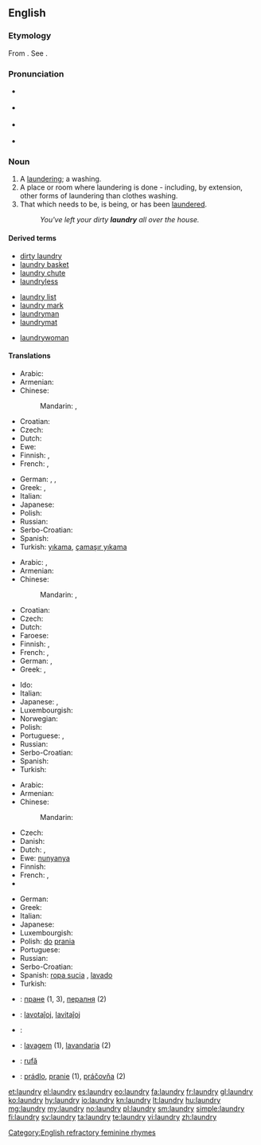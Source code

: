 ==English==
{{wikipedia}}

===Etymology===
From {{etyl|fro}} {{term|lavanderie|lang=fro}}. See {{term|launder}}.

===Pronunciation===
* {{a|UK}} {{IPA|/ˈlɔːn.dri/}}
* {{a|US}} {{IPA|/ˈlɔn.dri/}}
* {{a|cot-caught|northern cities vowel shift}} {{IPA|/ˈlɑn.dri/}}
* {{audio|en-us-laundry.ogg|Audio (US cot-caught merged)}}

===Noun===
{{en-noun|laundries}}

# A [[laundering]]; a washing.
# A place or room where laundering is done - including, by extension, other forms of laundering than clothes washing.
# That which needs to be, is being, or has been [[launder]]ed.
#: ''You've left your dirty '''laundry''' all over the house.''

====Derived terms====
{{rel-top3|Terms derived from ''laundry''}}
* [[dirty laundry]]
* [[laundry basket]]
* [[laundry chute]]
* [[laundryless]]
{{rel-mid3}}
* [[laundry list]]
* [[laundry mark]]
* [[laundryman]]
* [[laundrymat]]
{{rel-mid3}}
* [[laundrywoman]]
{{rel-bottom}}

====Translations====
{{trans-top|laundering; washing}}
* Arabic: {{t-|ar|غسيل|m|tr=ghasiil}}
* Armenian: {{t-|hy|լվացք|tr=lvac’k’}}
* Chinese:
*: Mandarin: {{t|cmn|洗衣|tr=xǐyī|sc=Hani}},  {{t-|cmn|洗濯|tr=xǐzhuó|sc=Hani}}
* Croatian: {{t-|hr|pranje|n|alt=pránje}}
* Czech: {{t-|cs|praní|n}}
* Dutch: {{t+|nl|was|m}}
* Ewe: {{tø|ee|nunyanya|xs=Ewe}}
* Finnish: {{t-|fi|pyykkäys}}, {{t-|fi|pyykkääminen}}
* French: {{t+|fr|blanchisserie|f}},  {{t+|fr|blanchissage|m}}
{{trans-mid}}
* German: {{t+|de|Wäsche|f}},  {{t-|de|Wäscherei|f}},  {{t-|de|Waschen|n}}
* Greek: {{t+|el|πλύσιμο|n|sc=Grek}}, {{t+|el|μπουγάδα|f|sc=Grek}}
* Italian: {{t+|it|bucato|m}}
* Japanese: {{t+|ja|洗濯|tr=せんたく, sentaku}}
* Polish: {{t+|pl|pranie|n}}
* Russian: {{t+|ru|стирка|f|tr=stírka}}
* Serbo-Croatian: {{t-|sh|pranje|xs=Serbo-Croatian}}
* Spanish: {{t+|es|colada|f}}
* Turkish: [[yıkama]], [[çamaşır yıkama]]
{{trans-bottom}}

{{trans-top|place or room where laundering is done}}
* Arabic: {{t-|ar|مصبغة|f|tr=máSbagha}},  {{t-|ar|مغسلة|f|tr=mághsala}}
* Armenian: {{t-|hy|լվացքատուն|tr=lvac’k’atun}}
* Chinese:
*: Mandarin: {{t|cmn|洗衣房|tr=xǐyīfáng|sc=Hani}},  {{t|cmn|洗衣店|tr=xǐyīdiàn|sc=Hani}}
* Croatian: {{t-|hr|praonica|f|alt=praónica}}
* Czech: {{t-|cs|prádelna|f}}
* Dutch: {{t-|nl|wasserij|f}}
* Faroese: {{t-|fo|vaskarí|n}}
* Finnish: {{t+|fi|pesutupa}}, {{t+|fi|pesula}}
* French: {{t+|fr|laverie|f}},  {{t+|fr|buanderie|f}}
* German: {{t+|de|Waschküche|f}},  {{t-|de|Waschsalon|m}}
* Greek: {{t+|el|πλυσταριό|n|tr=plystarió|sc=Grek}}, {{t+|el|πλυντήριο|n|tr=plyntírio|sc=Grek}}
{{trans-mid}}
* Ido: {{t+|io|laverio|xs=Ido}}
* Italian: {{t+|it|lavanderia|f}}
* Japanese: {{t-|ja|ランドリー|tr=randorī}},  {{t-|ja|洗濯屋|tr=せんたくや, sentakuya}}
* Luxembourgish: {{t-|lb|Wäschkichen|f}}
* Norwegian: {{t+|no|vaskerom|n}}
* Polish: {{t-|pl|pralnia|f}}
* Portuguese: {{t+|pt|lavanderia}}, {{t-|pt|área de serviço}}
* Russian: {{t+|ru|прачечная|f|tr=práčečnaja}}
* Serbo-Croatian: {{t-|sh|praonica|xs=Serbo-Croatian}}
* Spanish: {{t-|es|lavandería|f}}
* Turkish: {{t+|tr|çamaşırhane}}
{{trans-bottom}}

{{trans-top|that which needs to be laundered}}
* Arabic: {{t-|ar|مغسلة|m|tr=ghasiil}}
* Armenian: {{t-|hy|լվացք|tr=lvac’k’}}
* Chinese:
*: Mandarin: {{t|cmn|要洗的衣服|tr=yào xǐ-de yīfu|sc=Hani}}
* Czech: {{t-|cs|prádlo|n}}
* Danish: {{t-|da|vasketøj|n}}
* Dutch: {{t+|nl|was|m}}, {{t-|nl|wasgoed|n}}
* Ewe: [[nunyanya]]
* Finnish: {{t+|fi|pyykki}}
* French: {{t+|fr|lessive|f}},  {{t+|fr|linge|f}}
* {{trreq|Georgian}}
{{trans-mid}}
* German: {{t+|de|Wäsche|f}}
* Greek: {{t+|el|άπλυτα|n|p|tr=áplyta|sc=Grek}}
* Italian: {{t+|it|bucato|m}}
* Japanese: {{t+|ja|洗濯物|tr=せんたくもの, sentakumono}}
* Luxembourgish: {{t-|lb|Wäsch}}
* Polish: {{t+|pl|rzecz|f|p|alt=rzeczy}} [[do]] [[pranie|prania]]
* Portuguese: {{t-|pt|roupa suja|f}}
* Russian: {{t+|ru|бельё|n|tr=bel'jó}}
* Serbo-Croatian: {{t-|sh|rublje|xs=Serbo-Croatian}}
* Spanish: [[ropa sucia]] {{f}}, [[lavado]] {{m}}
* Turkish: {{t+|tr|çamaşır}}
{{trans-bottom}}

{{checktrans-top}}
* {{ttbc|bg}}: [[пране]] {{n}} (1, 3), [[пералня]] {{f}} (2)
* {{ttbc|eo}}: [[lavotaĵoj]], [[lavitaĵoj]]
* {{ttbc|ku}}: {{t|ku|balav}} {{f}}
{{trans-mid}}
* {{ttbc|pt}}: [[lavagem]] (1), [[lavandaria]] {{f}} (2)
* {{ttbc|ro}}: [[rufă]] {{f}}
* {{ttbc|sk}}: [[prádlo]], [[pranie]] {{n}} (1), [[práčovňa]]  {{f}} (2)
{{trans-bottom}}

[[Category:English refractory feminine rhymes]]

[[et:laundry]]
[[el:laundry]]
[[es:laundry]]
[[eo:laundry]]
[[fa:laundry]]
[[fr:laundry]]
[[gl:laundry]]
[[ko:laundry]]
[[hy:laundry]]
[[io:laundry]]
[[kn:laundry]]
[[lt:laundry]]
[[hu:laundry]]
[[mg:laundry]]
[[my:laundry]]
[[no:laundry]]
[[pl:laundry]]
[[sm:laundry]]
[[simple:laundry]]
[[fi:laundry]]
[[sv:laundry]]
[[ta:laundry]]
[[te:laundry]]
[[vi:laundry]]
[[zh:laundry]]